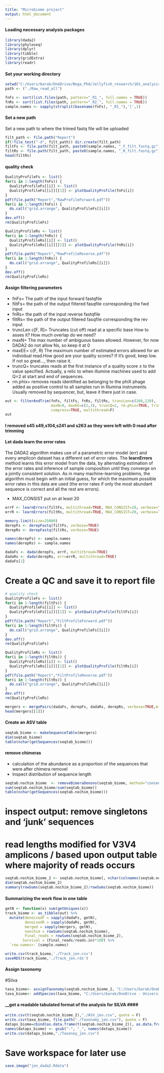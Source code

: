 ---
title: "Microbiome project"
output: html_document
---
#### __Loading necessary analysis packages__ ####

```{r setup, eval=TRUE, results='hide', message=FALSE}
library(dada2)
library(phyloseq)
library(dplyr)
library(tibble)
library(gridExtra)
library(readr)
```

#### __Set your working directory__ ####
```{r echo=TRUE, eval=FALSE}
setwd("C:/Users/barak/OneDrive/Noga_Phd/Jellyfish_research/16S_analysis/Microbiome_jellyfish_project/")
path <- ("./Raw_read_all")

fnFs <- sort(list.files(path, pattern="_R1_", full.names = TRUE))
fnRs <- sort(list.files(path, pattern="_R2_", full.names = TRUE)) 
sample.names <- sapply(strsplit(basename(fnFs), "_R1_"),'[',1) 

```
#### __Set a new path__ ####
Set a new path to where the trimed fastq file will be uploaded
```{r echo=TRUE, eval=FALSE}
filt_path <- file.path("Report")
if(!file_test("-d", filt_path)) dir.create(filt_path)
filtFs <- file.path(filt_path, paste0(sample.names, "_F_filt.fastq.gz"))
filtRs <- file.path(filt_path, paste0(sample.names, "_R_filt.fastq.gz"))
head(filtRs)
```

#### quality check #### 
```{r echo=TRUE, eval=FALSE}
QualityProfileFs <- list()
for(i in 1:length(fnFs)) {
  QualityProfileFs[[i]] <- list()
  QualityProfileFs[[i]][[1]] <- plotQualityProfile(fnFs[i])
}
pdf(file.path("Report","RawProfileForward.pdf"))
for(i in 1:length(fnFs)) {
  do.call("grid.arrange", QualityProfileFs[[i]])  
}
dev.off()
rm(QualityProfileFs)

QualityProfileRs <- list()
for(i in 1:length(fnRs)) {
  QualityProfileRs[[i]] <- list()
  QualityProfileRs[[i]][[1]] <- plotQualityProfile(fnRs[i])
}
pdf(file.path("Report","RawProfileReverse.pdf"))
for(i in 1:length(fnRs)) {
  do.call("grid.arrange", QualityProfileRs[[i]])  
}
dev.off()
rm(QualityProfileRs)
```


#### __Assign filtering parameters__ ####

* fnFs= The path of the input forward fastqfile
* filtFs= the path of the output filtered fasqfile corresponding the fwd input
* fnRs= the path of the input reverse fastqfile
* filtRs= the path of the output filtered fasqfile corresponding the rev input
* truncLen c[F, R]= Truncates (cut off) read at a specific base How to asses it?
	How much overlap do we need? 
* maxN= The max number of ambiguous bases allowed. However, for now DADA2 do not allow Ns, so keep it at 0
* maxEE= c(F, R)
The maximum number of estimated errors allowed for an individual read.How good are your quality scores? If it’s good, keep low. If not so great…, then raise it.
* truncQ= truncates reads at the first instance of a quality score ≤ to the value specified. Actually, a relic to when illumine machines used to add Q=2 at start and end of sequences.
* rm.phix= removes reads identified as belonging to the phiX phage added as positive control to all samples run in Illumina instruments. Usually removed by sequencer, but, leave it there just in case.


```{r echo=TRUE, eval=FALSE}
out <- filterAndTrim(fnFs, filtFs, fnRs, filtRs, truncLen=c(260,220),
                     maxN=0, maxEE=c(2,3), truncQ=2, rm.phix=TRUE, trimLeft=c(17,21),
                     compress=TRUE, multithread=F)
out
```
#### I removed s45 s49,s104,s241 and s263 as they were left with 0 read after trimming ###

#### __Let dada learn the error rates__ ####
The DADA2 algorithm makes use of a parametric error model (err) and every amplicon dataset has a different set of error rates. The __learnErrors__ method learns this error model from the data, by alternating estimation of the error rates and inference of sample composition until they converge on a jointly consistent solution. As in many machine-learning problems, the algorithm must begin with an initial guess, for which the maximum possible error rates in this data are used (the error rates if only the most abundant sequence is correct and all the rest are errors).

* MAX_CONSIST put on at least 20

```{r echo=TRUE, eval=FALSE}
errF <- learnErrors(filtFs, multithread=TRUE, MAX_CONSIST=20, verbose=TRUE, randomize=TRUE)
errR <- learnErrors(filtRs, multithread=TRUE, MAX_CONSIST=20, verbose=TRUE, randomize=TRUE)
```  


```{r eval=FALSE, echo=TRUE, message=FALSE, warning=FALSE}
memory.limit(size=25000)
derepFs <- derepFastq(filtFs, verbose=TRUE)
derepRs <- derepFastq(filtRs, verbose=TRUE)
```

```{r eval=FALSE, echo=TRUE, message=FALSE, warning=FALSE}
names(derepFs) <- sample.names
names(derepRs) <- sample.names
```

```{r echo=TRUE, eval=FALSE}
dadaFs <- dada(derepFs, errF, multithread=TRUE)
dadaRs <- dada(derepRs, err=errR, multithread=TRUE)
dadaFs[1]
```
# Create a QC and save it to report file
```{r echo=TRUE, eval=FALSE}
# quality check
QualityProfileFs <- list()
for(i in 1:length(filtFs)) {
  QualityProfileFs[[i]] <- list()
  QualityProfileFs[[i]][[1]] <- plotQualityProfile(filtFs[i])
}
pdf(file.path("Report","FiltProfileForward.pdf"))
for(i in 1:length(filtFs)) {
  do.call("grid.arrange", QualityProfileFs[[i]])  
}
dev.off()
rm(QualityProfileFs)

QualityProfileRs <- list()
for(i in 1:length(filtRs)) {
  QualityProfileRs[[i]] <- list()
  QualityProfileRs[[i]][[1]] <- plotQualityProfile(filtRs[i])
}
pdf(file.path("Report","FiltProfileReverse.pdf"))
for(i in 1:length(filtRs)) {
  do.call("grid.arrange", QualityProfileRs[[i]])  
}
dev.off()
rm(QualityProfileRs)
```


```{r echo=TRUE}
mergers <- mergePairs(dadaFs, derepFs, dadaRs, derepRs, verbose=TRUE,minOverlap = 12)
head(mergers[[1]])
```
#### __Create an ASV table__ ####


```{r echo=TRUE, eval=FALSE}
seqtab_biome <- makeSequenceTable(mergers)
dim(seqtab_biome)
table(nchar(getSequences(seqtab_biome)))
```

#### __remove chimeras__ ####
* calculation of the abundance as a proportion of the sequences that were after chimera removel
* Inspect distribution of sequence length
```{r echo=TRUE, eval=FALSE}
seqtab.nochim_biome  <- removeBimeraDenovo(seqtab_biome, method="consensus", multithread=TRUE, verbose=TRUE)
sum(seqtab.nochim_biome/sum(seqtab_biome))
table(nchar(getSequences(seqtab.nochim_biome)))
```

# inspect output: remove singletons and 'junk' sequences
# read lengths modified for V3V4 amplicons / based upon output table where majority of reads occurs
```{r echo=TRUE, eval=FALSE}
seqtab.nochim_biome_2 <- seqtab.nochim_biome[, nchar(colnames(seqtab.nochim_biome)) %in% c(395:435) & colSums(seqtab.nochim_biome) > 1]
dim(seqtab.nochim_biome_2)
summary(rowSums(seqtab.nochim_biome_2)/rowSums(seqtab.nochim_biome))
```
#### __Summarizing the work flow in one table__ ####

```{r echo=TRUE, eval=FALSE}
getN <- function(x) sum(getUniques(x))
track_biome <- as_tibble(out) %>%
  mutate(denoisedF = sapply(dadaFs, getN),
         denoisedR = sapply(dadaRs, getN),
         merged = sapply(mergers, getN),
         nonchim = rowSums(seqtab.nochim_biome),
         Final_reads = rowSums(seqtab.nochim_biome_2),
        Survival = (Final_reads/reads.in)*100) %>%
  `row.names<-`(sample.names)

write.csv(track_biome,'./Track_jen.csv')
saveRDS(track_biome,'./Track_jen.rds')
```

#### __Assign taxonomy__ ####
#Silva

```{r echo=TRUE, eval=FALSE}
taxa_biome<- assignTaxonomy(seqtab.nochim_biome_2, "C:/Users/barak/OneDrive - University of Haifa/Noga Phd/Jellyfish_research/16s_analysis/Database/silva_nr99_v138.1_train_set.fa.gz", multithread=TRUE)
taxa_biome<- addSpecies(taxa_biome, "C:/Users/barak/OneDrive - University of Haifa/Noga Phd/Jellyfish_research/16s_analysis/Database/silva_species_assignment_v138.1.fa.gz") #assign species
```

#### __get a readable tabulated format of the analysis for SILVA ####

```{r echo=TRUE, eval=FALSE}
write.csv(t(seqtab.nochim_biome_2),"./ASV_jen.csv", quote = F)
write.csv(taxa_biome, file.path("./Taxonomy_jen.csv"), quote = F)
dataps_biome=cbind(as.data.frame(t(seqtab.nochim_biome_2)), as.data.frame(taxa_biome))
names(dataps_biome) <- gsub("-", "_", names(dataps_biome))
write.csv(dataps_biome,"./Taxonoy_jen.csv")

```

# Save workspace for later use
```{r echo=TRUE, eval=FALSE}
save.image("jen_dada2.Rdata")
```

